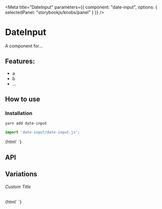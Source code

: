 

<Meta 
  title="DateInput"
  parameters={{
    component: "date-input",
    options: { selectedPanel: "storybookjs/knobs/panel" }
  }}
/>

# DateInput

A component for...

## Features:

- a
- b
- ...

## How to use

### Installation

```bash
yarn add date-input
```

```js
import 'date-input/date-input.js';
```

<Preview withToolbar>
  <Story name="Simple">
    {html`
      <date-input></date-input>
    `}
  </Story>
</Preview>

## API

<Props of="date-input" />

## Variations

###### Custom Title

<Story name="Custom Title">
  {html`
    <date-input .title=${'Hello World'}></date-input>
  `}
</Story>
